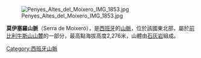 [[Image:Penyes_Altes_del_Moixero_IMG_1853.jpg|right]]

{{Coord|42|18|5.62|N|1|51|23.18|E|display=title}}

'''莫伊塞羅山脈'''（Serra de Moixeró），是[[西班牙|西班牙]]的[[山脈|山脈]]，位於該國東北部，屬於[[前比利牛斯山山麓|前比利牛斯山山麓]]的一部分，最高點海拔高度2,276米，山體由[[石灰岩|石灰岩]]組成。

{{Spain-geo-stub}}
[[Category:西班牙山脈|Category:西班牙山脈]]